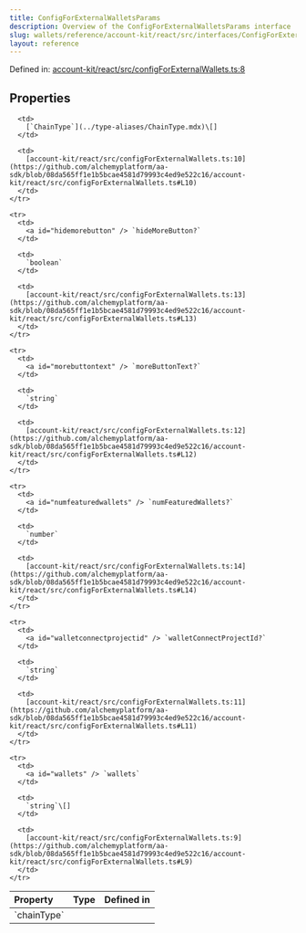 ```yaml
---
title: ConfigForExternalWalletsParams
description: Overview of the ConfigForExternalWalletsParams interface
slug: wallets/reference/account-kit/react/src/interfaces/ConfigForExternalWalletsParams
layout: reference
---
```


Defined in: [account-kit/react/src/configForExternalWallets.ts:8](https://github.com/alchemyplatform/aa-sdk/blob/08da565ff1e1b5bcae4581d79993c4ed9e522c16/account-kit/react/src/configForExternalWallets.ts#L8)

## Properties

<table>
  <thead>
    <tr>
      <th align="left">Property</th>
      <th align="left">Type</th>
      <th align="left">Defined in</th>
    </tr>
  </thead>

  <tbody>
    <tr>
      <td>
        <a id="chaintype" /> `chainType`
      </td>

      <td>
        [`ChainType`](../type-aliases/ChainType.mdx)\[]
      </td>

      <td>
        [account-kit/react/src/configForExternalWallets.ts:10](https://github.com/alchemyplatform/aa-sdk/blob/08da565ff1e1b5bcae4581d79993c4ed9e522c16/account-kit/react/src/configForExternalWallets.ts#L10)
      </td>
    </tr>

    <tr>
      <td>
        <a id="hidemorebutton" /> `hideMoreButton?`
      </td>

      <td>
        `boolean`
      </td>

      <td>
        [account-kit/react/src/configForExternalWallets.ts:13](https://github.com/alchemyplatform/aa-sdk/blob/08da565ff1e1b5bcae4581d79993c4ed9e522c16/account-kit/react/src/configForExternalWallets.ts#L13)
      </td>
    </tr>

    <tr>
      <td>
        <a id="morebuttontext" /> `moreButtonText?`
      </td>

      <td>
        `string`
      </td>

      <td>
        [account-kit/react/src/configForExternalWallets.ts:12](https://github.com/alchemyplatform/aa-sdk/blob/08da565ff1e1b5bcae4581d79993c4ed9e522c16/account-kit/react/src/configForExternalWallets.ts#L12)
      </td>
    </tr>

    <tr>
      <td>
        <a id="numfeaturedwallets" /> `numFeaturedWallets?`
      </td>

      <td>
        `number`
      </td>

      <td>
        [account-kit/react/src/configForExternalWallets.ts:14](https://github.com/alchemyplatform/aa-sdk/blob/08da565ff1e1b5bcae4581d79993c4ed9e522c16/account-kit/react/src/configForExternalWallets.ts#L14)
      </td>
    </tr>

    <tr>
      <td>
        <a id="walletconnectprojectid" /> `walletConnectProjectId?`
      </td>

      <td>
        `string`
      </td>

      <td>
        [account-kit/react/src/configForExternalWallets.ts:11](https://github.com/alchemyplatform/aa-sdk/blob/08da565ff1e1b5bcae4581d79993c4ed9e522c16/account-kit/react/src/configForExternalWallets.ts#L11)
      </td>
    </tr>

    <tr>
      <td>
        <a id="wallets" /> `wallets`
      </td>

      <td>
        `string`\[]
      </td>

      <td>
        [account-kit/react/src/configForExternalWallets.ts:9](https://github.com/alchemyplatform/aa-sdk/blob/08da565ff1e1b5bcae4581d79993c4ed9e522c16/account-kit/react/src/configForExternalWallets.ts#L9)
      </td>
    </tr>

  </tbody>
</table>
